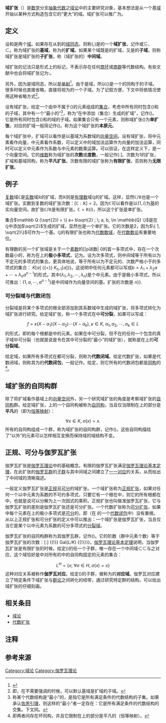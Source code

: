 {{Redirect2|子域|域名系統中的子域|子域名}}
{{NoteTA
|G1 = Math
|1 = zh-cn:域; zh-tw:體;
}}
'''域扩张'''（{{lang-en|Field extensions}}）是[[数学|数学]]分支[[抽象代数|抽象代数]]之[[域论|域论]]中的主要研究对象，基本想法是从一个基[[体_(数学)|域]]开始以某种方式构造包含它的“更大”的域。域扩张可以推广为{{le|环扩张|Ring_extension}}。

== 定义 ==
设{{mvar|K}}和{{mvar|L}}是两个[[域_(數學)|域]]。如果存在从{{mvar|K}}到{{mvar|L}}的[[环同态|域同态]]{{mvar|ι}}，则称({{mvar|L}},{{mvar|ι}})是{{mvar|K}}的一个'''域扩张'''，记作{{mvar|L/K}}或{{mvar|K}}⊆{{mvar|L}}、{{mvar|K}}⊂{{mvar|L}}{{r|acl|page=9}}。{{mvar|K}}称为域扩张的'''基域'''，{{mvar|L}}称为{{mvar|K}}的'''扩域'''{{r|gtm167|page=2}}。如果某个域{{mvar|F}}既是{{mvar|K}}的扩域，又是{{mvar|L}}的'''子域'''，则称域扩张{{mvar|F/K}}是域扩张{{mvar|L/K}}的'''子扩张'''，称{{mvar|F}}（域扩张{{mvar|L/K}}的）'''中间域'''。

域扩张的记法{{mvar|L/K}}只是形式上的标记，不表示存在任何[[商环|商环]]或[[商群|商群]]等代数结构。有些文献中也会将域扩张记为{{mvar|L}}:{{mvar|K}}。

另外，因为{{mvar|ι}}是域同态，所以{{mvar|ι}}是[[单射|单射]]<ref>{{cite book|author=Francis Borceux, George Janelidze|title=Galois Theories|year=2001|publisher=Cambridge University Press（插图版, 再版）|language = en|pages=Preface: x|isbn=9780521803090}}</ref>。由于{{mvar|K}}是域，所以{{mvar|ι}}({{mvar|K}})是一个{{mvar|L}}的同构于{{mvar|K}}的子域。很多时候也直接省略{{mvar|ι}}，直接将{{mvar|K}}视为{{mvar|L}}的一个子域{{r|acl|page=9}}。为了记叙方便，下文中将依情况使用这种省略方式<ref group="N">即，在不需要强调{{mvar|ι}}的时候，可以默认基域{{mvar|K}}是扩域{{mvar|L}}的子域。</ref>。

设有域扩张{{mvar|L/K}}，给定一个由{{mvar|L}}中不属于{{mvar|ι}}({{mvar|K}})的元素组成的[[集合_(数学)|集合]]{{mvar|S}}，考虑{{mvar|L}}中所有同时包含{{mvar|ι}}({{mvar|K}})和{{mvar|S}}的子域，其中有一个“最小的”<ref group="N">称某个代数结构是“最小”的，是指它是所有满足条件的代数结构的子集。如果承认[[佐恩引理|佐恩引理]]，则这样的“最小”者一定存在：它是所有满足条件的代数结构的交集。下文同。</ref>，称为“在{{mvar|K}}中添加（集合）{{mvar|S}}生成的扩域”，记作{{mvar|K}}({{mvar|S}})。它是所有同时包含{{mvar|ι}}({{mvar|K}})和{{mvar|S}}的域的子域{{r|gtm167|page=4-5}}。如果集合{{mvar|S}}只有一个元素{{mvar|a}}，则称域扩张{{mvar|K}}({{mvar|S}}){{mvar|/K}}为'''单扩张'''，对应的扩域一般简记作{{mvar|K}}({{mvar|a}})。{{mvar|a}}称为这个域扩张的'''本原元'''。

每个域扩张中，扩域可以看作是以基域为系数域的[[向量空间|向量空间]]。设有域扩张{{mvar|L/K}}，将{{mvar|L}}中元素看作向量，{{mvar|K}}中元素看作系数，可以定义{{mvar|L}}中的域加法运算作为向量的加法运算，同时可以定义{{mvar|K}}中元素作为系数与{{mvar|L}}中元素的数乘运算。可以验证，在这样定义下，{{mvar|L}}是一个{{mvar|K-}}向量空间{{r|acl|gtm167|page1=9|page2=2}}。它的[[维数_(向量空间)|维数]]称为域扩张的'''次数'''或'''度数'''，一般记作[{{mvar|L}}:{{mvar|K}}]{{r|acl|gtm167|page1=9|page2=2}}。次数为1的扩张，扩域和基域同构，称为'''平凡扩张'''。次数有限的域扩张称为'''有限扩张'''，否则称为'''无限扩张'''{{r|acl|gtm167|page1=9|page2=2}}。

== 例子 ==

[[复数_(数学)|复数]]域<math>\mathbb C</math>是[[实数|实数]]域<math>\mathbb R</math>的扩域，而<math>\mathbb R</math>则是[[有理数|有理数]]域<math>\mathbb Q</math>的扩域。这样，显然<math>\mathbb{C} \big/ \mathbb R</math>也是一个域扩张。实数到复数的域扩张次数：<math>[\mathbb C : \mathbb{R}] = 2</math>。因为<math>\mathbb C</math>可以看作是以<math>\{1, i\}</math>为[[向量空间|基]]的实向量空间。故扩张<math>\mathbb{C} \big/ \mathbb R</math>是有限扩张{{r|acl|page=10}}。<math>\mathbb{C} = \mathbb R (i)</math>，所以这个扩张是单扩张。

集合<math>\mathbb Q (\sqrt{2}) = \{ a+ b\sqrt{2} ; \; a, b, \in \mathbb{Q} \}</math>是在<math>\mathbb Q</math>中添加<math>\sqrt{2}</math>生成的扩域，显然也是一个单扩张。它的次数是2，因为<math>\{ 1, \sqrt{2}\}</math>可作为一个基。<math>\mathbb Q</math>的有限扩张也称为[[代数数域|代数数域]]，在[[代数数论|代数数论]]有重要地位{{r|gtm167|page=2}}。

有理数的另一个扩张域是关于一个[[素数|素数]]{{mvar|p}}的[[p进数|{{mvar]]域<math>\mathbb{Q}_p</math>。它与<math>\mathbb R</math>类似，是有理数域完备化得到的[[数域|数域]]。但由于使用的拓扑不同，所以与<math>\mathbb R</math>有着截然不同的性质。

对任何的素数{{mvar|p}}和正整数{{mvar|n}}，都存在一个元素个数为{{mvar|p<sup>n</sup>}}的[[有限域|有限域]]，记作{{math|GF(''p''<sup>''n''</sup>)}}。它是有限域{{math|GF(''p'')}}（即<math>\mathbb{Z} \big/ p\mathbb{Z}</math>）的扩域。

给定域{{mvar|K}}和以{{mvar|K}}中元素为系数的{{mvar|K-}}不可约[[多项式|多项式]]{{mvar|P}}<ref group="N">这里的“多项式”指单变量多项式，下文同。</ref>，{{mvar|P}}为{{mvar|K}}上的[[多项式环|多项式环]]{{mvar|K}}[{{mvar|X}}]的元素。{{mvar|P}}生成的[[理想_(环论)|理想]]是[[极大理想|极大理想]]，因此{{mvar|K}}[{{mvar|X}}]{{mvar|/P}}是域，而且是{{mvar|K}}的扩域。其中不定元{{mvar|X}}是多项式{{mvar|P}}的根。

给定域{{mvar|K}}，考虑所有以{{mvar|K}}中元素为系数的[[有理函数|有理函数]]，即可以表示为两个以{{mvar|K}}中元素为系数的多项式{{mvar|P}}、{{mvar|Q}}之比：{{math|{{sfrac|''P''|''Q''}}}}的函数。它们构成一个域，记作{{mvar|K}}({{mvar|X}})，是多项式环{{mvar|K}}[{{mvar|X}}]的[[分式域|分式域]]。它是域{{mvar|K}}的扩域，次数为无限大{{r|acl|page=10}}。

== 基本性质 ==
设有域扩张{{mvar|L/K}}，则扩域{{mvar|L}}与{{mvar|K}}有相同的加法和乘法单位元。加法群 ({{mvar|K}}, +) 是 ({{mvar|L}},+) 的一个子群，乘法群 ({{mvar|K}}<sup>×</sup>, ·) 是 ({{mvar|L}}<sup>×</sup>, ·) 的一个子群。因此，{{mvar|L}}与{{mvar|K}}有相同的[[特征_(代数)|特征]]。

设有域扩张{{mvar|L/K}}及某个中间域{{mvar|F}}，则域扩张{{mvar|F/K}}和{{mvar|L/F}}的次数乘积等于{{mvar|L/K}}的次数{{r|acl|gtm167|page1=10|page2=9}}：
::<math>[L : K] = [L:F] \cdot [F:K].</math>

== 代数元与超越元 ==
{{main|代数扩张}}
给定域扩张{{mvar|L/K}}，如果{{mvar|L}}中一个元素{{mvar|a}}是某个以{{mvar|K}}中元素为系数的（非零）[[多项式|多项式]]（以下简称为{{mvar|K-}}多项式）的[[根_(数学)|根]]，则称{{mvar|a}}是{{mvar|K}}上的一个'''代数元'''，否则称其为'''超越元'''{{r|acl|page=10}}。如果{{mvar|L}}中每个元素都是{{mvar|K}}上的代数元，就称域扩张{{mvar|L/K}}为'''代数扩张'''，否则称其为'''超越扩张'''{{r|acl|page=11}}。例如<math>\sqrt{2}</math>和<math>i</math>都是<math>\mathbb Q</math>上的代数元，而{{mvar|e}}与{{mvar|π}}都是<math>\mathbb Q</math>上的超越元{{r|acl|page=11}}。<math>\mathbb Q</math>上的代数元和超越元分别叫做[[代数数|代数数]]与[[超越数|超越数]]。

每个有限扩张都是代数扩张，反之则不然{{r|gtm167|page=10-11}}。超越扩张必然是无限扩张。给定域扩张{{mvar|L/K}}，如果{{mvar|L}}中元素要么属于{{mvar|K}}，要么是{{mvar|K}}上的超越元，则称{{mvar|L}}是{{mvar|K}}的纯超越扩张。一个单扩张如果由添加代数元生成则是有限扩张，如果由添加超越元生成则是纯超越扩张。

===极小多项式===
{{main|极小多项式}}
给定域扩张{{mvar|L/K}}，如果{{mvar|L}}中一个元素{{mvar|a}}是{{mvar|K}}上的代数元，那么在所有使得{{math|''f''(''a'') {{=}}}} 0的首一{{mvar|K-}}多项式{{mvar|f}}中，存在一个次数最小的，称为{{mvar|a}}在{{mvar|K}}上的'''极小多项式'''，记为{{mvar|π<sub>a</sub>}}{{r|acl|page=11-12}}。设{{mvar|π<sub>a</sub>}}为{{mvar|n}}次多项式，则中间域{{math|''K''(''a'')}}等于所有以{{mvar|a}}为不定元的{{mvar|K-}}多项式的集合。更具体地说，等于所有以{{mvar|a}}为不定元的、次数严格小于{{mvar|n}}的{{mvar|K-}}多项式的集合：{{math|''K''(''a'') {{=}} ''K''[''a''] {{=}} ''K''<sub>n-1</sub>[''a'']}}。这说明{{math|''K''(''a'')}}中任何元素{{mvar|b}}都可以写成<math>b = \lambda_1 + \lambda_2 a + \cdots + \lambda_n a^{n-1}</math>的形式。其中<math>(\lambda_1, \lambda_2, \cdots, \lambda_n)</math>是{{mvar|n}}个{{mvar|K}}中元素。由于{{mvar|π<sub>a</sub>}}是极小多项式，所以可推出：<math>\{1, a, \cdots , a^{n-1} \}</math>是中间域{{math|''K''(''a'')}}作为{{mvar|K-}}向量空间的基。扩张{{math|''K''(''a'')}}{{mvar|/K}}的次数是{{math|[''K''(''a'') : K] {{=}} ''n''}}.

=== 可分裂域与代数闭包 ===
{{main|可分裂域|代数闭域}}
分裂域是将某个多项式的根全部添加到其系数域中生成的域扩张，将多项式转化为域扩张进行研究。给定域扩张{{mvar|L/K}}，称一个{{mvar|K-}}多项式{{mvar|f}}在{{mvar|L}}中'''可分裂'''，如果{{mvar|f}}可以写成：
::<math>f = \kappa (X - \alpha_1)(X - \alpha_2)\cdots (X - \alpha_k), \; \kappa \in K, \; \alpha_1, \alpha_2 ,\cdots , \alpha_k \in L</math>
的形式，即{{mvar|f}}的每个根都是{{mvar|L}}中的元素{{r|gtm167|page=27-28}}。如果{{mvar|f}}在{{mvar|L}}中可分裂，但不在{{mvar|L}}的任何一个包含{{mvar|K}}的真子域中可分裂（也就是说{{mvar|L}}是令{{mvar|f}}在其中可分裂的“最小”的域扩张），就称{{mvar|L}}是{{mvar|f}}在{{mvar|K}}上的'''可分裂域'''{{r|gtm167|page=28}}。

给定域{{mvar|K}}，如果所有{{mvar|K-}}多项式在{{mvar|K}}都可分裂，则称{{mvar|K}}为'''代数闭域'''{{r|gtm167|page=30}}。给定代数扩张{{mvar|L/K}}，如果{{mvar|L}}是代数闭域，则称其为{{mvar|K}}的'''代数闭包'''，一般记作{{math|''K''<sup>alg</sup>}}{{r|gtm167|page=31}}。给定{{mvar|K}}，则它所有的代数闭包都是{{mvar|K-}}[[同构|同构]]的<ref group="N">即两者间存在环同构{{mvar|''φ''}}，并且它限制在{{mvar|K}}上的部分是平凡的（恒等映射）。</ref>{{r|gtm167|page=35}}。

== 域扩张的自同构群 ==
除了将扩域看作基域上的[[向量空间|向量空间]]外，另一个研究域扩张的角度是考察域扩张的[[自同构|自同构]]群。给定域扩张{{mvar|L/K}}，{{mvar|L}}上的一个自同构{{mvar|σ}}被称为{{mvar|K-}}[[自同构|自同构]]，当且仅当{{mvar|σ}}限制在{{mvar|K}}上的部分是'''平凡'''的（即为[[恒等函数|恒等映射]]）{{r|gtm167|page=15-16}}：
::<math>\forall x \in K, \; \sigma(x) = x.</math>
所有的{{mvar|K-}}自同构组成一个群，称为域扩张的自同构群，记作{{math|Aut}}({{mvar|L/K}})。这些自同构描绘了{{mvar|K}}“以外”的元素可以怎样相互变换而保持域{{mvar|L}}的域结构不变{{r|gtm167|page=15-16}}。

== 正规、可分与伽罗瓦扩张 ==
{{main|正规扩张|伽罗瓦扩张}}
伽罗瓦扩张是[[伽罗瓦理论|伽罗瓦理论]]中的基础概念。有限的伽罗瓦扩张满足[[伽罗瓦理论基本定理|伽罗瓦理论基本定理]]，在此扩张的[[伽罗瓦群|伽罗瓦群]]的[[子群|子群]]与其中间域之间建立了[[双射|一一对应]]的关系，从而给出了中间域的清晰描述。

一般定义伽罗瓦扩张是[[正规扩张|正规]]且[[可分扩张|可分]]的域扩张{{r|gtm167|page=42}}。一个域扩张{{mvar|L/K}}称为[[正规扩张|正规扩张]]，如果对任何一个以{{mvar|K}}中元素为系数的不可约多项式{{mvar|P}}，只要它有一个根在{{mvar|L}}中，则它的所有根都在{{mvar|L}}中，也就是说可以分解为{{mvar|L}}上一次因式的乘积{{r|gtm167|page=36}}。正规扩张也叫做准伽罗瓦扩张，它与伽罗瓦扩张的差别是伽罗瓦扩张还是可分扩张。一个代数扩张{{mvar|L/K}}称为[[可分扩张|可分扩张]]，如果{{mvar|L}}中每个元素在{{mvar|K}}上的极小多项式是[[可分多项式|可分]]的，即（在 {{mvar|K}}的一个[[代数闭包|代数闭包]]中）没有重根{{r|gtm167|page=42}}。从以上正规扩张和可分扩张的定义中可以推出：一个域扩张{{mvar|L/K}}是伽罗瓦扩张，当且仅当它是某个以{{mvar|K}}中元素为系数的可分多项式的[[分裂域|分裂域]]{{r|gtm167|page=42}}。

伽罗瓦扩张的自同构群称为其伽罗瓦群，记作{{math|Gal}}({{mvar|L/K}})。它的阶数（群中元素个数）等于伽罗瓦扩张的次数：[{{mvar|L}}:{{mvar|K}}]{{math|{{=}} {{!}} Gal(''L/K'') {{!}}}}。[[伽罗瓦理论基本定理|伽罗瓦理论基本定理]]说明，当伽罗瓦扩张是有限扩张的时候，给定{{math|Gal}}({{mvar|L/K}})的任一个子群{{mvar|H}}，唯一存在一个中间域{{mvar|K}}⊂{{mvar|L<sup>H</sup>}}⊂{{mvar|L}}与之对应，这个域{{mvar|L<sup>H</sup>}}恰好是{{mvar|L}}中对所有的{{mvar|H}}中的自同构固定的元素的集合{{r|gtm167|page=51}}：
::<math>L^H = \{ x ; \; \forall \sigma \in H, \; \sigma(x) = x\}</math>
这种对应关系被称作'''伽罗瓦对应'''。给定{{math|Gal}}({{mvar|L/K}})的子群{{mvar|H}}，{{mvar|L<sup>H</sup>}}被称为{{mvar|H}}的'''对应域'''。伽罗瓦对应建立了特定条件下域扩张与[[群论|群论]]之间转化的纽带，通过研究特定群的结构，可以给出域扩张的仔细刻画。

== 相关条目 ==
* [[域论|域论]]
* [[代数扩张|代数扩张]]

==注释==
{{reflist|group="N"}}

== 参考来源 ==
{{reflist|refs=
<ref name="acl">{{cite book|author=Antoine Chambert-Loir|title=A Field Guide to Algebra|year=2005|publisher=Springer（插图版）|language = en|isbn=9780387214283}}</ref>
<ref name="gtm167">{{cite book|author=Patrick Morandi|title=Fields and Galois Theory|year=1996|publisher=Springer（插图版）|language = en|isbn=9780387947532}}</ref>
}}

{{ModernAlgebra}}

[[Category:域论|Category:域论]]
[[Category:伽罗瓦理论|Category:伽罗瓦理论]]
